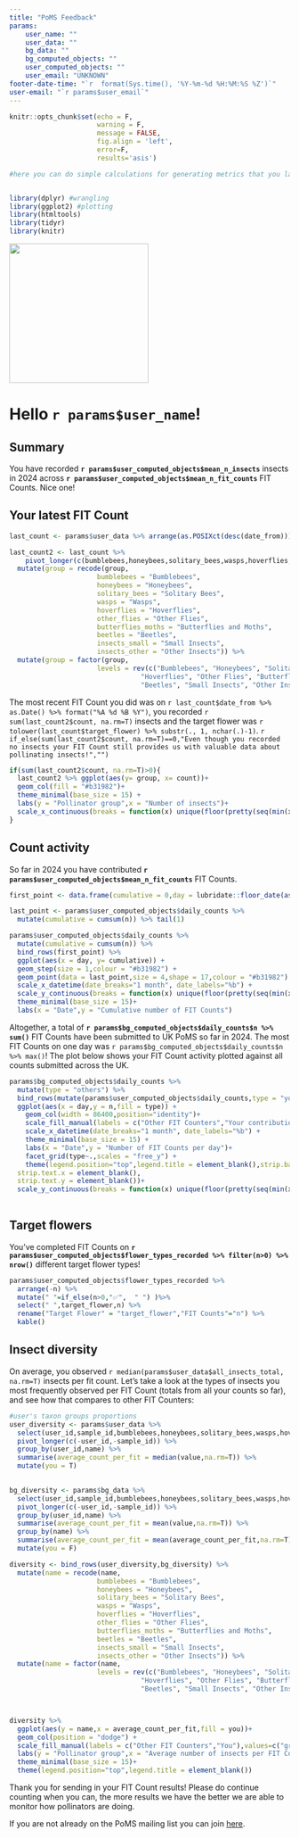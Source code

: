 ```yaml
---
title: "PoMS Feedback"
params:
    user_name: ""
    user_data: ""
    bg_data: ""
    bg_computed_objects: ""
    user_computed_objects: ""
    user_email: "UNKNOWN"
footer-date-time: "`r  format(Sys.time(), '%Y-%m-%d %H:%M:%S %Z')`"
user-email: "`r params$user_email`"
---
```


```r
knitr::opts_chunk$set(echo = F,
                      warning = F,
                      message = FALSE, 
                      fig.align = 'left',
                      error=F,
                      results='asis')
```


```r
#here you can do simple calculations for generating metrics that you later include in the text of the email. However if you wish to do more complex calculations it is recommended that these are done via prior (method tbc)



```

```r
library(dplyr) #wrangling
library(ggplot2) #plotting
library(htmltools)
library(tidyr)
library(knitr)
```

![](static/FitCount_Logo_Positive.png){width=250px}

# Hello `r params$user_name`!

## Summary

You have recorded **`r params$user_computed_objects$mean_n_insects`** insects in 2024 across **`r params$user_computed_objects$mean_n_fit_counts`** FIT Counts. Nice one!

## Your latest FIT Count

```r
last_count <- params$user_data %>% arrange(as.POSIXct(desc(date_from))) %>% head(1)

last_count2 <- last_count %>%
    pivot_longer(c(bumblebees,honeybees,solitary_bees,wasps,hoverflies,other_flies,butterflies_moths,beetles,insects_small,insects_other),names_to = "group",values_to = "count") %>%
  mutate(group = recode(group, 
                      bumblebees = "Bumblebees",
                      honeybees = "Honeybees",
                      solitary_bees = "Solitary Bees",
                      wasps = "Wasps",
                      hoverflies = "Hoverflies",
                      other_flies = "Other Flies",
                      butterflies_moths = "Butterflies and Moths",
                      beetles = "Beetles",
                      insects_small = "Small Insects",
                      insects_other = "Other Insects")) %>%
  mutate(group = factor(group,
                      levels = rev(c("Bumblebees", "Honeybees", "Solitary Bees", "Wasps", 
                                 "Hoverflies", "Other Flies", "Butterflies and Moths",
                                 "Beetles", "Small Insects", "Other Insects"))))

```

The most recent FIT Count you did was on `r last_count$date_from %>% as.Date() %>% format("%A %d %B %Y")`, you recorded `r sum(last_count2$count, na.rm=T)` insects and the target flower was `r tolower(last_count$target_flower) %>% substr(., 1, nchar(.)-1)`. `r if_else(sum(last_count2$count, na.rm=T)==0,"Even though you recorded no insects your FIT Count still provides us with valuable data about pollinating insects!","") `

```r
if(sum(last_count2$count, na.rm=T)>0){
  last_count2 %>% ggplot(aes(y= group, x= count))+
  geom_col(fill = "#b31982")+
  theme_minimal(base_size = 15) +
  labs(y = "Pollinator group",x = "Number of insects")+
  scale_x_continuous(breaks = function(x) unique(floor(pretty(seq(min(x), (max(x) + 1) * 1.1))))) # only integer values
}

```



## Count activity

So far in 2024 you have contributed **`r params$user_computed_objects$mean_n_fit_counts`** FIT Counts. 

```r
first_point <- data.frame(cumulative = 0,day = lubridate::floor_date(as.POSIXct("2024-04-01"), "day"))

last_point <- params$user_computed_objects$daily_counts %>%
  mutate(cumulative = cumsum(n)) %>% tail(1)

params$user_computed_objects$daily_counts %>%
  mutate(cumulative = cumsum(n)) %>%
  bind_rows(first_point) %>%
  ggplot(aes(x = day, y= cumulative)) +
  geom_step(size = 1,colour = "#b31982") +
  geom_point(data = last_point,size = 4,shape = 17,colour = "#b31982") +
  scale_x_datetime(date_breaks="1 month", date_labels="%b") +
  scale_y_continuous(breaks = function(x) unique(floor(pretty(seq(min(x), (max(x) + 1) * 1.1)))))+
  theme_minimal(base_size = 15)+
  labs(x = "Date",y = "Cumulative number of FIT Counts")

```

Altogether, a total of **`r params$bg_computed_objects$daily_counts$n %>% sum() `** FIT Counts have been submitted to UK PoMS so far in 2024. The most FIT Counts on one day was `r params$bg_computed_objects$daily_counts$n %>% max()`! The plot below shows your FIT Count activity plotted against all counts submitted across the UK.

```r

params$bg_computed_objects$daily_counts %>%
  mutate(type = "others") %>%
  bind_rows(mutate(params$user_computed_objects$daily_counts,type = "you")) %>%
  ggplot(aes(x = day,y = n,fill = type)) + 
    geom_col(width = 86400,position="identity")+
    scale_fill_manual(labels = c("Other FIT Counters","Your contributions"),values=c("grey","#b31982"))+
    scale_x_datetime(date_breaks="1 month", date_labels="%b") +
    theme_minimal(base_size = 15) +
    labs(x = "Date",y = "Number of FIT Counts per day")+
    facet_grid(type~.,scales = "free_y") +
    theme(legend.position="top",legend.title = element_blank(),strip.background = element_blank(),
  strip.text.x = element_blank(),
  strip.text.y = element_blank())+
  scale_y_continuous(breaks = function(x) unique(floor(pretty(seq(min(x), (max(x) + 1) * 1.1)))))
  
```


## Target flowers

You've completed FIT Counts on **`r params$user_computed_objects$flower_types_recorded %>% filter(n>0) %>% nrow()`** different target flower types! 

```r
params$user_computed_objects$flower_types_recorded %>%
  arrange(-n) %>%
  mutate(" "=if_else(n>0,"✅",  " ") )%>%
  select(" ",target_flower,n) %>%
  rename("Target Flower" = "target_flower","FIT Counts"="n") %>%
  kable() 
```

## Insect diversity

On average, you observed `r median(params$user_data$all_insects_total, na.rm=T)` insects per fit count. Let's take a look at the types of insects you most frequently observed per FIT Count (totals from all your counts so far), and see how that compares to other FIT Counters:

```r
#user's taxon groups proportions
user_diversity <- params$user_data %>%
  select(user_id,sample_id,bumblebees,honeybees,solitary_bees,wasps,hoverflies,other_flies,butterflies_moths,beetles,insects_small,insects_other) %>%
  pivot_longer(c(-user_id,-sample_id)) %>%
  group_by(user_id,name) %>%
  summarise(average_count_per_fit = median(value,na.rm=T)) %>%
  mutate(you = T)
            

bg_diversity <- params$bg_data %>%
  select(user_id,sample_id,bumblebees,honeybees,solitary_bees,wasps,hoverflies,other_flies,butterflies_moths,beetles,insects_small,insects_other) %>%
  pivot_longer(c(-user_id,-sample_id)) %>%
  group_by(user_id,name) %>%
  summarise(average_count_per_fit = mean(value,na.rm=T)) %>%
  group_by(name) %>%
  summarise(average_count_per_fit = mean(average_count_per_fit,na.rm=T)) %>%
  mutate(you = F)

diversity <- bind_rows(user_diversity,bg_diversity) %>%
  mutate(name = recode(name, 
                      bumblebees = "Bumblebees",
                      honeybees = "Honeybees",
                      solitary_bees = "Solitary Bees",
                      wasps = "Wasps",
                      hoverflies = "Hoverflies",
                      other_flies = "Other Flies",
                      butterflies_moths = "Butterflies and Moths",
                      beetles = "Beetles",
                      insects_small = "Small Insects",
                      insects_other = "Other Insects")) %>%
  mutate(name = factor(name,
                      levels = rev(c("Bumblebees", "Honeybees", "Solitary Bees", "Wasps", 
                                 "Hoverflies", "Other Flies", "Butterflies and Moths",
                                 "Beetles", "Small Insects", "Other Insects"))))



diversity %>%
  ggplot(aes(y = name,x = average_count_per_fit,fill = you))+
  geom_col(position = "dodge") +
  scale_fill_manual(labels = c("Other FIT Counters","You"),values=c("grey","#b31982"))+
  labs(y = "Pollinator group",x = "Average number of insects per FIT Count         ")+
  theme_minimal(base_size = 15)+
  theme(legend.position="top",legend.title = element_blank())

```

<!--Here's a bee!

![](static/insect line drawings/clker illustrations/Honeybees.png){width=100px}-->

Thank you for sending in your FIT Count results! Please do continue counting when you can, the more results we have the better we are able to monitor how pollinators are doing.

If you are not already on the PoMS mailing list you can join [here](https://ukpoms.org.uk/subscribe).




